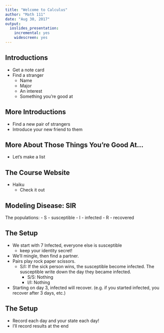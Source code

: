 ```yaml
---
title: "Welcome to Calculus"
author: "Math 111"
date: "Aug 30, 2017"
output: 
  ioslides_presentation: 
    incremental: yes
    widescreen: yes
---
```


## Introductions
- Get a note card
- Find a stranger
    - Name
    - Major
    - An interest
    - Something you're good at

## More Introductions
- Find a new pair of strangers
- Introduce your new friend to them

## More About Those Things You're Good At...
- Let's make a list

## The Course Website
- Haiku
    - Check it out
  
## Modeling Disease: SIR
The populations:
- S - susceptible
- I - infected
- R - recovered

## The Setup
- We start with 7 Infected, everyone else is susceptible
    - keep your identity secret!
- We'll mingle, then find a partner.
- Pairs play rock paper scissors.
  - S/I: If the sick person wins, the susceptible become infected. The susceptible write down the day they became infected.
    - S/S: Nothing
    - I/I: Nothing
- Starting on day 3, infected will recover. (e.g. if you started infected, you recover after 3 days, etc.)

## The Setup
- Record each day and your state each day!
- I'll record results at the end





<!-- ernst What are the goals of a college education?
How does a person learn something new?
What do you reasonable expect to remember from your courses in
20 years?
What is the value of making mistakes in the learning process?
How do we create a safe environment where risk-taking is
encouraged and productive failure is valued?


-->
